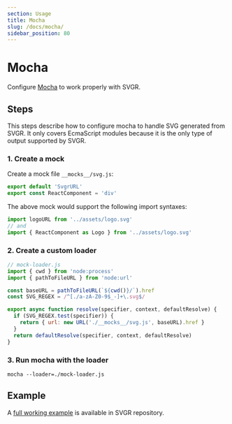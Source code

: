 ```yaml
---
section: Usage
title: Mocha
slug: /docs/mocha/
sidebar_position: 80
---
```


# Mocha

Configure [Mocha](https://mochajs.org/) to work properly with SVGR.

<carbon-ad />

## Steps

This steps describe how to configure mocha to handle SVG generated from SVGR. It only covers EcmaScript modules because it is the only type of output supported by SVGR.

### 1. Create a mock

Create a mock file `__mocks__/svg.js`:

```jsx
export default 'SvgrURL'
export const ReactComponent = 'div'
```

The above mock would support the following import syntaxes:

```js
import logoURL from '../assets/logo.svg'
// and
import { ReactComponent as Logo } from '../assets/logo.svg'
```

### 2. Create a custom loader

```js
// mock-loader.js
import { cwd } from 'node:process'
import { pathToFileURL } from 'node:url'

const baseURL = pathToFileURL(`${cwd()}/`).href
const SVG_REGEX = /^[./a-zA-Z0-9$_-]+\.svg$/

export async function resolve(specifier, context, defaultResolve) {
  if (SVG_REGEX.test(specifier)) {
    return { url: new URL('./__mocks__/svg.js', baseURL).href }
  }
  return defaultResolve(specifier, context, defaultResolve)
}
```

### 3. Run mocha with the loader

```
mocha --loader=./mock-loader.js
```

## Example

A [full working example](https://github.com/gregberge/svgr/tree/main/examples/mocha-esm) is available in SVGR repository.
